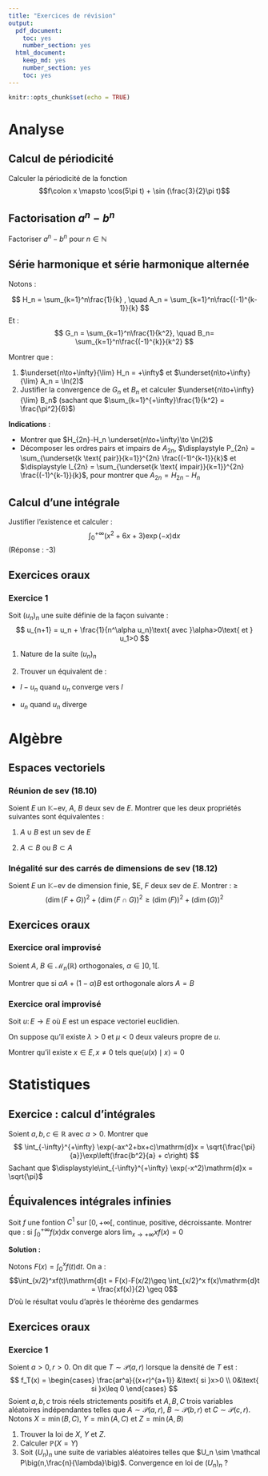 ```yaml
---
title: "Exercices de révision"
output:
  pdf_document:
    toc: yes
    number_section: yes
  html_document:
    keep_md: yes
    number_section: yes
    toc: yes
---
```


```r
knitr::opts_chunk$set(echo = TRUE)
```

# Analyse
## Calcul de périodicité

Calculer la périodicité de la fonction $$f\colon x \mapsto \cos(5\pi t) + \sin (\frac{3}{2}\pi t)$$

## Factorisation $a^n -b^n$

Factoriser $a^n -b^n$ pour $n\in\mathbb N$

## Série harmonique et série harmonique alternée
Notons :

$$
H_n = \sum_{k=1}^n\frac{1}{k} ,
\quad
A_n = \sum_{k=1}^n\frac{(-1)^{k-1}}{k}
$$
Et :
$$
G_n = \sum_{k=1}^n\frac{1}{k^2},
\quad
B_n= \sum_{k=1}^n\frac{(-1)^{k}}{k^2}
$$

Montrer que :  

1. $\underset{n\to+\infty}{\lim} H_n = +\infty$ et $\underset{n\to+\infty}{\lim} A_n = \ln(2)$
2. Justifier la convergence de $G_n$ et $B_n$ et calculer $\underset{n\to+\infty}{\lim} B_n$ (sachant que $\sum_{k=1}^{+\infty}\frac{1}{k^2} = \frac{\pi^2}{6}$)

**Indications** :  

- Montrer que $H_{2n}-H_n \underset{n\to+\infty}\to \ln(2)$ 
- Décomposer les ordres pairs et impairs de $A_{2n}$, $\displaystyle P_{2n} = \sum_{\underset{k \text{ pair}}{k=1}}^{2n} \frac{(-1)^{k-1}}{k}$ et $\displaystyle I_{2n} = \sum_{\underset{k \text{ impair}}{k=1}}^{2n} \frac{(-1)^{k-1}}{k}$, pour montrer que $A_{2n} = H_{2n}-H_n$


## Calcul d'une intégrale

Justifier l'existence et calculer :
$$
\int_{0}^{+\infty} (x^2 +6x +3)\exp(-x)\mathrm{d}x
$$
(Réponse : -3)

## Exercices oraux

### Exercice 1

Soit ${(u_n)}_n$ une suite définie de la façon suivante :
$$
u_{n+1} = u_n + \frac{1}{n^\alpha u_n}\text{ avec }\alpha>0\text{ et } u_1>0
$$

1) Nature de la suite ${(u_n)}_n$

2) Trouver un équivalent de :  
  * $l - u_n$ quand $u_n$ converge vers $l$  
  
  * $u_n$ quand $u_n$ diverge
    

# Algèbre

## Espaces vectoriels

### Réunion de sev (18.10)

Soient $E$ un $\mathbb K-$ev, $A$, $B$ deux sev de $E$. Montrer que les deux propriétés suivantes sont équivalentes :

1. $A \cup B$ est un sev de $E$

2. $A \subset B$ ou $B \subset A$

### Inégalité sur des carrés de dimensions de sev (18.12)

Soient $E$ un $\mathbb K-$ev de dimension finie, $E, $F$ deux sev de $E$. Montrer :
$\geq$
$$
(\dim (F+G))^2 + (\dim (F\cap G))^2 \geq (\dim (F))^2 +(\dim (G))^2 
$$

## Exercices oraux

### Exercice oral improvisé

Soient $A$, $B\in \mathcal M_n(\mathbb R)$  orthogonales, $\alpha \in ]0,1[$. 

Montrer que si $\alpha A + (1-\alpha) B$ est orthogonale alors $A = B$

### Exercice oral improvisé

Soit $u \colon E \to E$ où $E$ est un espace vectoriel euclidien.

On suppose qu'il existe $\lambda>0$ et $\mu < 0$ deux valeurs propre de $u$.

Montrer qu'il existe $x\in E, \,x\ne 0$ tels que$\langle u(x) \mid x\rangle=0$



# Statistiques

## Exercice : calcul d'intégrales
Soient $a,b,c\in\mathbb R$ avec $a>0$. Montrer que 
$$
\int_{-\infty}^{+\infty} \exp(-ax^2+bx+c)\mathrm{d}x = \sqrt{\frac{\pi}{a}}\exp\left(\frac{b^2}{a} + c\right)
$$
Sachant que $\displaystyle\int_{-\infty}^{+\infty} \exp(-x^2)\mathrm{d}x = \sqrt{\pi}$

## Équivalences intégrales infinies

Soit $f$ une fontion $C^1$ sur $[0,+\infty[$, continue, positive, décroissante.
Montrer que : si $\int_0^{+\infty}f(x) \mathrm{d}x$ converge alors $\lim_{x\to+\infty}xf(x) = 0$


**Solution :**

Notons $F(x) = \int_0^x f(t)\mathrm{d}t$. On a :
$$\int_{x/2}^xf(t)\mathrm{d}t = F(x)-F(x/2)\geq \int_{x/2}^x f(x)\mathrm{d}t = \frac{xf(x)}{2} \geq 0$$
D'où le résultat voulu d'après le théorème des gendarmes

## Exercices oraux

### Exercice 1

Soient $a>0, \, r>0$. On dit que $T \sim \mathcal P(a,r)$ lorsque la densité de $T$ est :
$$
f_T(x) = \begin{cases}
\frac{ar^a}{(x+r)^{a+1}} &\text{ si }x>0 \\
0&\text{ si }x\leq 0
\end{cases}
$$
Soient $a,\, b,\, c$ trois réels strictements positifs et $A,\, B,\, C$ trois variables aléatoires indépendantes telles que $A\sim \mathcal P(a,r)$, $B\sim \mathcal P(b,r)$ et $C\sim \mathcal P(c,r)$.  
Notons $X=\min(B,\,C)$, $Y=\min(A,\,C)$ et $Z=\min(A,\,B)$

1. Trouver la loi de $X$, $Y$ et $Z$.  
2. Calculer $\mathbb P(X=Y)$  
3. Soit ${(U_n)}_n$ une suite de variables aléatoires telles que $U_n \sim \mathcal P\big(n,\frac{n}{\lambda}\big)$. Convergence en loi de ${(U_n)}_n$ ?